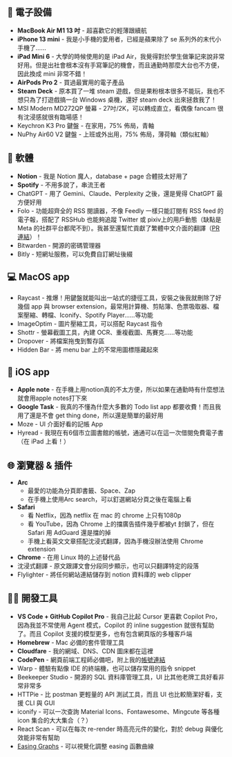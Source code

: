 
## 🤖 電子設備

- **MacBook Air M1 13 吋** - 超喜歡它的輕薄跟續航
- **iPhone 13 mini** - 我是小手機的愛用者，已經是蘋果除了 se 系列外的末代小手機了……
- **iPad Mini 6** - 大學的時候使用的是 iPad Air，我覺得對於學生做筆記來說非常好用。但是出社會根本沒有手寫筆記的機會，而且通勤時那麼大台也不方便，因此換成 mini 非常不錯！
- **AirPods Pro 2** - 買過最實用的電子產品
- **Steam Deck** - 原本買了一堆 steam 遊戲，但是果粉根本很多不能玩，我也不想只為了打遊戲搞一台 Windows 桌機，還好 steam deck 出來拯救我了！
- <RichLink href="https://tw.msi.com/Business-Productivity-Monitor/Modern-MD272QP/Specification" imgSrc="https://storage-asset.msi.com//global/picture/gallery/product_16390413633171a91301e745f5178d89437ee3c4c4.png">MSI Modern MD272QP 螢幕</RichLink> - 27吋/2K，可以轉成直立，看偶像 fancam 很有沈浸感就很有臨場感！
- <RichLink href="https://www.keychron.com/products/keychron-k3-pro-qmk-via-wireless-custom-mechanical-keyboard" imgSrc="https://www.keychron.com/cdn/shop/products/Keychron-K3-Pro-QMK-VIA-ultra-slim-custom-mechanical-keyboard-75-percent-layout-for-Mac-Windows-Linux-White-RGB-low-profile-Gateron-red.jpg?v=1666172864&width=1000">Keychron K3 Pro 鍵盤</RichLink> - 在家用，75% 佈局，青軸
- <RichLink href="https://nuphy.com/products/air60-v2" imgSrc="https://nuphy.com/cdn/shop/files/Main011800x_1800x1800.jpg?v=1744133447">NuPhy Air60 V2 鍵盤</RichLink> - 上班或外出用，75% 佈局，薄荷軸（類似紅軸）

## 🦾 軟體

- **Notion** - 我是 Notion 魔人，database + page 合體技太好用了
- **Spotify** - 不用多說了，串流王者
- ChatGPT - 用了 Gemini、Claude、Perplexity 之後，還是覺得 ChatGPT 最方便好用
- <RichLink href="https://github.com/RSSNext/Folo" imgSrc="https://app.follow.is/og-image.png">Folo</RichLink> - 功能超齊全的 RSS 閱讀器，不像 Feedly 一樣只能訂閱有 RSS feed
  的電子報，搭配了 RSSHub 也能夠追蹤 Twitter 或 pixiv上的用戶動態（缺點是 Meta 的社群平台都爬不到）。我甚至還幫忙貢獻了繁體中文介面的翻譯（[PR 連結](https://github.com/RSSNext/Folo/pull/3838)）！
- <RichLink href="https://github.com/bitwarden" imgSrc="https://bitwarden.com/assets/7MxCY8VttLPQLbByiotlug/912d4b50c0ddccbb93478c0d1fad3fe8/bitwarden.com.png">Bitwarden</RichLink> - 開源的密碼管理器
- <RichLink href="https://bitly.com" imgSrc="https://app.follow.is/og-image.png">Bitly</RichLink> - 短網址服務，可以免費自訂網址後綴

## 💻 MacOS app

- <RichLink href="https://www.raycast.com" imgSrc="https://www.raycast.com/opengraph-image-pwu6ef.png?7385e23163a01717">Raycast</RichLink> - 推爆！用鍵盤就能叫出一站式的捷徑工具，安裝之後我就刪除了好幾個 app 與 browser extension，最常用計算機、剪貼簿、色票吸取器、檔案壓縮、轉檔、Iconify、Spotify Player......等功能
- <RichLink href="https://imageoptim.com/mac" imgSrc="https://opengraph.githubassets.com/5f9baaf9514eaf5d54d65f2fc1e527cdd54349dcfe8369bf97e1868933f78d34/ImageOptim/ImageOptim">ImageOptim</RichLink> - 圖片壓縮工具，可以搭配 Raycast 指令
- <RichLink href="https://shottr.cc/" imgSrc="https://shottr.cc/assets/page-preview.jpg">Shottr</RichLink> - 螢幕截圖工具，內建 OCR、重複截圖、馬賽克......等功能
- <RichLink href="https://dropoverapp.com/" imgSrc="https://is1-ssl.mzstatic.com/image/thumb/Purple221/v4/44/44/78/44447802-f6b8-dca0-4ef8-aaec6de68a71/AppIcon-0-85-220-0-5-0-0-2x-0-0.png/1200x630bb.png">Dropover</RichLink> - 將檔案拖曳到暫存區
- <RichLink href="https://github.com/dwarvesf/hidden" imgSrc="https://docrdsfx76ssb.cloudfront.net/static/1747940496/pages/wp-content/uploads/2024/05/hero-img_desktop@2x.png">Hidden Bar</RichLink> - 將 menu bar 上的不常用圖標隱藏起來

## 📱 iOS app

- **Apple note** - 在手機上用notion真的不太方便，所以如果在通勤時有什麼想法就會用apple notes打下來
- **Google Task** - 我真的不懂為什麼大多數的 Todo list app 都要收費！而且我用了還是不會 get thing done，所以還是簡單的最好用
- <RichLink href="https://moze.app/" imgSrc="https://images2.imgbox.com/c3/80/KuQEDTUI_o.jpg">Moze</RichLink> - UI 介面好看的記帳 App
- <RichLink href="https://ebook.hyread.com.tw/Template/store/hyreadApp3/index.jsp" imgSrc="https://ebook.hyread.com.tw/Template/store/hyreadApp3/images/BG-1.png">Hyread</RichLink> - 我現在有6個市立圖書館的帳號，通通可以在這一次借閱免費電子書（在 iPad 上看！）

## 🌐 瀏覽器 & 插件

- **Arc**
  - 最愛的功能為分頁即書籤、Space、Zap
  - 在手機上使用Arc search，可以釘選網站分頁之後在電腦上看
- **Safari**
  - 看 Netflix，因為 netflix 在 mac 的 chrome 上只有1080p
  - 看 YouTube，因為 Chrome 上的擋廣告插件幾乎都被yt 封鎖了，但在Safari 用 AdGuard 還是擋的掉
  - 手機上看英文文章搭配沈浸式翻譯，因為手機沒辦法使用 Chrome extension
- **Chrome** - 在用 Linux 時的上述替代品
- <RichLink href="https://immersivetranslate.com" imgSrc="https://s.immersivetranslate.com/static/official-static/img/twitter-image-zh-TW.jpg">沈浸式翻譯</RichLink> - 原文跟譯文會分段同步顯示，也可以只翻譯特定的段落
- <RichLink href="https://flylighter.com" imgSrc="https://framerusercontent.com/assets/PcfbIM4GPjCu0ka7WaseV8a3UuY.jpeg">Flylighter</RichLink> - 將任何網站連結儲存到 notion 資料庫的 web clipper

## 🧑‍💻 開發工具

- **VS Code + GitHub Copilot Pro** - 我自己比起 Cursor 更喜歡 Copilot Pro，因為我並不常使用 Agent 模式，Copilot 的 inline suggestion 就很有幫助了。而且 Copilot 支援的模型更多，也有包含網頁版的多種客戶端
- **Homebrew** - Mac 必備的套件管理工具
- **Cloudfare** - 我的網域、DNS、CDN 圖床都在這裡
- **CodePen** - 網頁前端工程師必備吧，附上我的[帳號連結](https://codepen.io/yeeway0609)
- <RichLink href="https://www.warp.dev" imgSrc="https://leading-bell-3e1c02e64d.media.strapiapp.com/hero_og_1017_0fe1efb432.png">Warp</RichLink> - 體驗有點像 IDE 的終端機，也可以儲存常用的指令 snippet
- <RichLink href="https://www.beekeeperstudio.io/" imgSrc="https://opengraph.githubassets.com/dcc1e8677ba2855599ed497fceacdd770fb9be9267240dd99ed8b37e578bf066/beekeeper-studio/beekeeper-studio">Beekeeper Studio</RichLink> - 開源的 SQL 資料庫管理工具，UI 比其他老牌工具好看非常非常多
- <RichLink href="https://httpie.io/" imgSrc="https://httpie.io/Images/Share/default.png">HTTPie</RichLink> - 比 postman 更輕量的 API 測試工具，而且 UI 也比較簡潔好看，支援 CLI 與 GUI
- <RichLink href="https://iconify.design/" imgSrc="https://iconify.design/assets/og/iconify.png">iconify</RichLink> - 可以一次查詢 Material Icons、Fontawesome、Mingcute 等各種 icon 集合的大大集合（？）
- <RichLink href="https://react-scan.com/" imgSrc="https://react-scan.million.dev/banner.png">React Scan</RichLink> - 可以在每次 re-render 時高亮元件的變化，對於 debug 與優化效能非常有幫助
- [Easing Graphs](https://www.easing.dev/) - 可以視覺化調整 easing 函數曲線

<RichLink href="" imgSrc=""></RichLink>